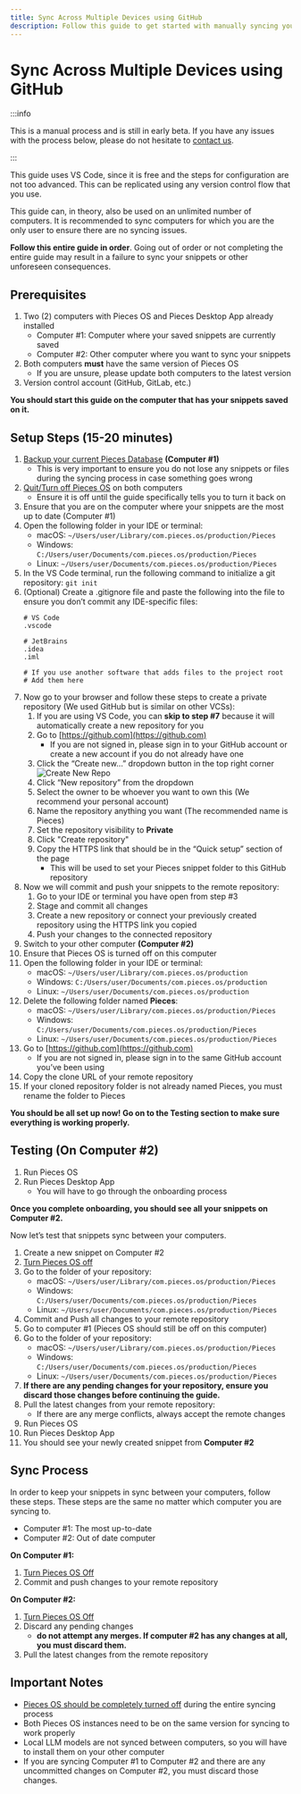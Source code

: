 ```yaml
---
title: Sync Across Multiple Devices using GitHub
description: Follow this guide to get started with manually syncing your code snippets on multiple devices, so you always have them.
---
```


<link rel="canonical" href="https://docs.pieces.app/product-highlights-and-benefits/sync-across-multiple-devices-using-github.mdx" />

# Sync Across Multiple Devices using GitHub

:::info

This is a manual process and is still in early beta. If you have any issues with the process below, please do not hesitate to [contact us](https://getpieces.typeform.com/to/mCjBSIjF#page=docs-syncing-across-devices).

:::

This guide uses VS Code, since it is free and the steps for configuration are not too advanced. This can be replicated using any version control flow that you use.

This guide can, in theory, also be used on an unlimited number of computers. It is recommended to sync computers for which you are the only user to ensure there are no syncing issues.

**Follow this entire guide in order**. Going out of order or not completing the entire guide may result in a failure to sync your snippets or other unforeseen consequences.

## Prerequisites
1. Two (2) computers with Pieces OS and Pieces Desktop App already installed
    - Computer #1: Computer where your saved snippets are currently saved
    - Computer #2: Other computer where you want to sync your snippets
2. Both computers **must** have the same version of Pieces OS
    - If you are unsure, please update both computers to the latest version
3. Version control account (GitHub, GitLab, etc.)

**You should start this guide on the computer that has your snippets saved on it.**

## Setup Steps (15-20 minutes)
1. [Backup your current Pieces Database](/features/back-up-and-restore#creating-the-backup) **(Computer #1)**
    - This is very important to ensure you do not lose any snippets or files during the syncing process in case something goes wrong
2. [Quit/Turn off Pieces OS](/features/back-up-and-restore#step-1) on both computers
    - Ensure it is off until the guide specifically tells you to turn it back on
3. Ensure that you are on the computer where your snippets are the most up to date (Computer #1)
4. Open the following folder in your IDE or terminal:
    - macOS: `~/Users/user/Library/com.pieces.os/production/Pieces`
    - Windows: `C:/Users/user/Documents/com.pieces.os/production/Pieces`
    - Linux: `~/Users/user/Documents/com.pieces.os/production/Pieces`
5. In the VS Code terminal, run the following command to initialize a git repository: `git init`
6. (Optional) Create a .gitignore file and paste the following into the file to ensure you don’t commit any IDE-specific files:
    ```ignorelang
    # VS Code
    .vscode

    # JetBrains
    .idea
    .iml

    # If you use another software that adds files to the project root
    # Add them here
    ```
7. Now go to your browser and follow these steps to create a private repository (We used GitHub but is similar on other VCSs):
    1. If you are using VS Code, you can **skip to step #7** because it will automatically create a new repository for you
    2. Go to [https://github.com](https://github.com)
        - If you are not signed in, please sign in to your GitHub account or create a new account if you do not already have one
    3. Click the “Create new…” dropdown button in the top right corner
        ![Create New Repo](/assets/create_new_repo.png)
    4. Click “New repository” from the dropdown
    5. Select the owner to be whoever you want to own this (We recommend your personal account)
    6. Name the repository anything you want (The recommended name is Pieces)
    7. Set the repository visibility to **Private**
    8. Click "Create repository"
    9. Copy the HTTPS link that should be in the “Quick setup” section of the page
        - This will be used to set your Pieces snippet folder to this GitHub repository
8. Now we will commit and push your snippets to the remote repository:
    1. Go to your IDE or terminal you have open from step #3
    2. Stage and commit all changes
    3. Create a new repository or connect your previously created repository using the HTTPS link you copied
    4. Push your changes to the connected repository
9. Switch to your other computer **(Computer #2)**
10. Ensure that Pieces OS is turned off on this computer
11. Open the following folder in your IDE or terminal:
    - macOS: `~/Users/user/Library/com.pieces.os/production`
    - Windows: `C:/Users/user/Documents/com.pieces.os/production`
    - Linux: `~/Users/user/Documents/com.pieces.os/production`
12. Delete the following folder named **Pieces**:
    - macOS: `~/Users/user/Library/com.pieces.os/production/Pieces`
    - Windows: `C:/Users/user/Documents/com.pieces.os/production/Pieces`
    - Linux: `~/Users/user/Documents/com.pieces.os/production/Pieces`
13. Go to [https://github.com](https://github.com)
    - If you are not signed in, please sign in to the same GitHub account you’ve been using
14. Copy the clone URL of your remote repository
15. If your cloned repository folder is not already named Pieces, you must rename the folder to Pieces

**You should be all set up now! Go on to the Testing section to make sure everything is working properly.**

## Testing (On Computer #2)
1. Run Pieces OS
2. Run Pieces Desktop App
    - You will have to go through the onboarding process

**Once you complete onboarding, you should see all your snippets on Computer #2.**

Now let’s test that snippets sync between your computers.

1. Create a new snippet on Computer #2
2. [Turn Pieces OS off](/features/back-up-and-restore#step-1)
3. Go to the folder of your repository:
    - macOS: `~/Users/user/Library/com.pieces.os/production/Pieces`
    - Windows: `C:/Users/user/Documents/com.pieces.os/production/Pieces`
    - Linux: `~/Users/user/Documents/com.pieces.os/production/Pieces`
4. Commit and Push all changes to your remote repository
5. Go to computer #1 (Pieces OS should still be off on this computer)
6. Go to the folder of your repository:
    - macOS: `~/Users/user/Library/com.pieces.os/production/Pieces`
    - Windows: `C:/Users/user/Documents/com.pieces.os/production/Pieces`
    - Linux: `~/Users/user/Documents/com.pieces.os/production/Pieces`
7. **If there are any pending changes for your repository, ensure you discard those changes before continuing the guide.**
8. Pull the latest changes from your remote repository:
    - If there are any merge conflicts, always accept the remote changes
9. Run Pieces OS
10. Run Pieces Desktop App
11. You should see your newly created snippet from **Computer #2**

## Sync Process
In order to keep your snippets in sync between your computers, follow these steps. These steps are the same no matter which computer you are syncing to.

- Computer #1: The most up-to-date
- Computer #2: Out of date computer

**On Computer #1:**
1. [Turn Pieces OS Off](/features/back-up-and-restore#step-1)
2. Commit and push changes to your remote repository

**On Computer #2:**
1. [Turn Pieces OS Off](/features/back-up-and-restore#step-1)
2. Discard any pending changes
    - **do not attempt any merges. If computer #2 has any changes at all, you must discard them.**
3. Pull the latest changes from the remote repository


## Important Notes
- [Pieces OS should be completely turned off](/features/back-up-and-restore#step-1) during the entire syncing process
- Both Pieces OS instances need to be on the same version for syncing to work properly
- Local LLM models are not synced between computers, so you will have to install them on your other computer
- If you are syncing Computer #1 to Computer #2 and there are any uncommitted changes on Computer #2, you must discard those changes.
